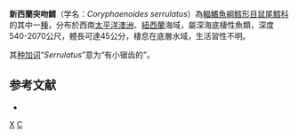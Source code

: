 {{Speciesbox
| name = 新西蘭突吻鱈
| status = NE
| status_system = iucn3.1
| trend = unknow
| taxon = Coryphaenoides serrulatus
| authority = [[Günther|Günther]], 1878
| synonyms = *''Macrurus serrulatus'', Günther, 1878
}}
'''新西蘭突吻鱈'''（学名：''Coryphaenoides serrulatus''）為[[輻鰭魚綱|輻鰭魚綱]][[鱈形目|鱈形目]][[鼠尾鱈科|鼠尾鱈科]]的其中一[[種|種]]，分布於西南[[太平洋|太平洋]][[澳洲|澳洲]]、[[紐西蘭|紐西蘭]]海域，屬深海底棲性魚類，深度540-2070公尺，體長可達45公分，棲息在底層水域，生活習性不明。

其[[种加词|种加词]]“''Serrulatus''”意为“有小锯齿的”。

==参考文献==
*{{FishBase_species|genus=Coryphaenoides|species=serrulatus|year=2015|month=12}}

{{Taxonbar|from=Q2863568}}

[[Category:突吻鱈屬|X]]
[[Category:1878年描述的魚類|C]]


{{鱈形目小作品}}